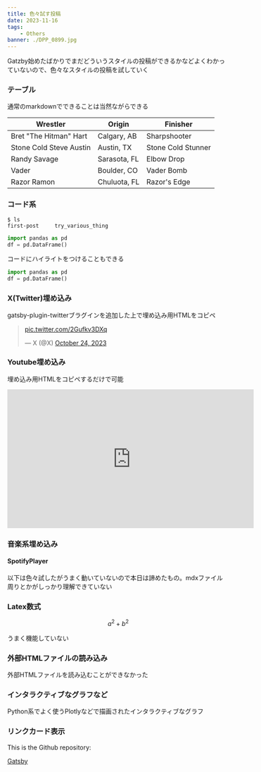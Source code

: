 ```yaml
---
title: 色々試す投稿
date: 2023-11-16
tags:
    - Others
banner: ./DPP_0899.jpg
---
```




Gatzby始めたばかりでまだどういうスタイルの投稿ができるかなどよくわかっていないので、色々なスタイルの投稿を試していく

### テーブル
通常のmarkdownでできることは当然ながらできる

| Wrestler                | Origin       | Finisher           |
| ----------------------- | ------------ | ------------------ |
| Bret "The Hitman" Hart  | Calgary, AB  | Sharpshooter       |
| Stone Cold Steve Austin | Austin, TX   | Stone Cold Stunner |
| Randy Savage            | Sarasota, FL | Elbow Drop         |
| Vader                   | Boulder, CO  | Vader Bomb         |
| Razor Ramon             | Chuluota, FL | Razor's Edge       |

### コード系

```shell
$ ls
first-post     try_various_thing
```

```python
import pandas as pd
df = pd.DataFrame()
```

コードにハイライトをつけることもできる
```python highlight=2
import pandas as pd
df = pd.DataFrame()
```

### X(Twitter)埋め込み

gatsby-plugin-twitterブラグインを追加した上で埋め込み用HTMLをコピペ

<blockquote class="twitter-tweet" data-theme="dark"><p lang="zxx" dir="ltr"><a href="https://t.co/2Gufkv3DXq">pic.twitter.com/2Gufkv3DXq</a></p>&mdash; X (@X) <a href="https://twitter.com/X/status/1716896883434799556?ref_src=twsrc%5Etfw">October 24, 2023</a></blockquote> <script async src="https://platform.twitter.com/widgets.js" charset="utf-8"></script>

### Youtube埋め込み
埋め込み用HTMLをコピペするだけで可能
<iframe width="560" height="315" src="https://www.youtube.com/embed/adDA5VgM9O4?si=eGOYCeGRYZmgp0nG" title="YouTube video player" frameborder="0" allow="accelerometer; autoplay; clipboard-write; encrypted-media; gyroscope; picture-in-picture; web-share" allowfullscreen></iframe>

### 音楽系埋め込み
#### SpotifyPlayer

<SpotifyPlayer />




以下は色々試したがうまく動いていないので本日は諦めたもの。mdxファイル周りとかがしっかり理解できていない

### Latex数式

$$a^2 + b^2$$

うまく機能していない

### 外部HTMLファイルの読み込み

外部HTMLファイルを読み込むことができなかった


### インタラクティブなグラフなど
Python系でよく使うPlotlyなどで描画されたインタラクティブなグラフ


### リンクカード表示

This is the Github repository:

[Gatsby](https://github.com/gatsbyjs/gatsby/)

